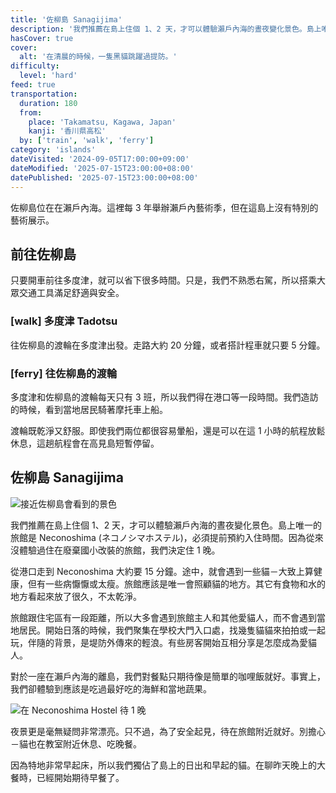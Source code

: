 ```yaml
---
title: '佐柳島 Sanagijima'
description: '我們推薦在島上住個 1、2 天，才可以體驗瀨戶內海的晝夜變化景色。島上唯一的旅館是 Neconoshima (ネコノシマホステル)，必須提前預約入住時間。因為從來沒體驗過住在廢棄國小改裝的旅館，我們決定住 1 晚。'
hasCover: true
cover:
  alt: '在清晨的時候，一隻黑貓跳躍過提防。'
difficulty:
  level: 'hard'
feed: true
transportation:
  duration: 180
  from:
    place: 'Takamatsu, Kagawa, Japan'
    kanji: '香川県高松'
  by: ['train', 'walk', 'ferry']
category: 'islands'
dateVisited: '2024-09-05T17:00:00+09:00'
dateModified: '2025-07-15T23:00:00+08:00'
datePublished: '2025-07-15T23:00:00+08:00'
---
```



佐柳島位在在瀨戶內海。這裡每 3 年舉辦瀨戶內藝術季，但在這島上沒有特別的藝術展示。

<Abstract transportation={frontmatter.transportation} />

## 前往佐柳島

只要開車前往多度津，就可以省下很多時間。只是，我們不熟悉右駕，所以搭乘大眾交通工具滿足舒適與安全。

### [walk] 多度津 Tadotsu

往佐柳島的渡輪在多度津出發。走路大約 20 分鐘，或者搭計程車就只要 5 分鐘。

### [ferry] 往佐柳島的渡輪

多度津和佐柳島的渡輪每天只有 3 班，所以我們得在港口等一段時間。我們造訪的時候，看到當地居民騎著摩托車上船。

渡輪既乾淨又舒服。即使我們兩位都很容易暈船，還是可以在這 1 小時的航程放鬆休息，這趟航程會在高見島短暫停留。

## 佐柳島 Sanagijima

![接近佐柳島會看到的景色](@assets/sanagijima/arriving.jpg)

我們推薦在島上住個 1、2 天，才可以體驗瀨戶內海的晝夜變化景色。島上唯一的旅館是 Neconoshima (ネコノシマホステル)，必須提前預約入住時間。因為從來沒體驗過住在廢棄國小改裝的旅館，我們決定住 1 晚。

從港口走到 Neconoshima 大約要 15 分鐘。途中，就會遇到一些貓－大致上算健康，但有一些病懨懨或太瘦。旅館應該是唯一會照顧貓的地方。其它有食物和水的地方看起來放了很久，不太乾淨。

旅館跟住宅區有一段距離，所以大多會遇到旅館主人和其他愛貓人，而不會遇到當地居民。開始日落的時候，我們聚集在學校大門入口處，找幾隻貓貓來拍拍或一起玩，伴隨的背景，是堤防外傳來的輕浪。有些房客開始互相分享是怎麼成為愛貓人。

對於一座在瀨戶內海的離島，我們對餐點只期待像是簡單的咖哩飯就好。事實上，我們卻體驗到應該是吃過最好吃的海鮮和當地蔬果。

![在 Neconoshima Hostel 待 1 晚](@assets/sanagijima/entrance.jpg)

夜景更是毫無疑問非常漂亮。只不過，為了安全起見，待在旅館附近就好。別擔心－貓也在教室附近休息、吃晚餐。

因為特地非常早起床，所以我們獨佔了島上的日出和早起的貓。在聊昨天晚上的大餐時，已經開始期待早餐了。
